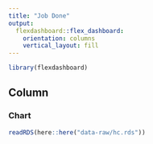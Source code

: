 ```yaml
---
title: "Job Done"
output: 
  flexdashboard::flex_dashboard:
    orientation: columns
    vertical_layout: fill
---
```


```r
library(flexdashboard)
```

Column
-----------------------------------------------------------------------

### Chart

```r
readRDS(here::here("data-raw/hc.rds"))
```

